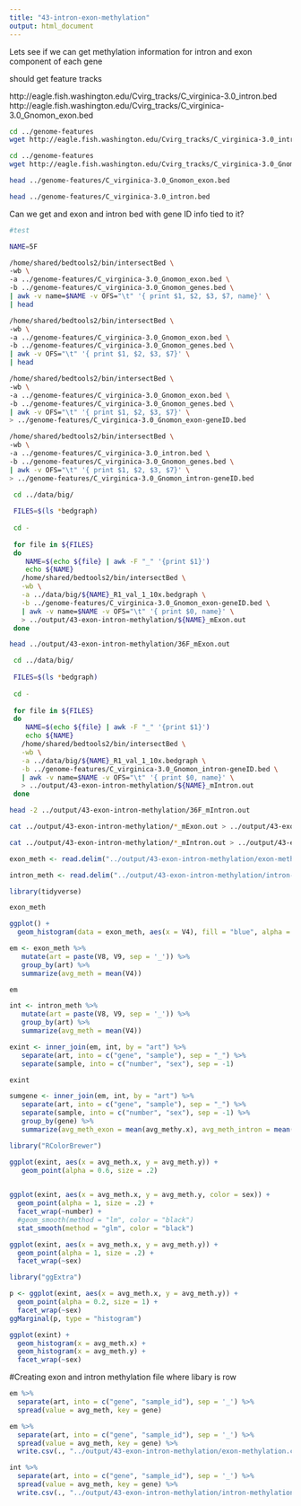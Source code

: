 ```yaml
---
title: "43-intron-exon-methylation"
output: html_document
---
```


Lets see if we can get methylation information for intron and exon component of each gene

should get feature tracks

http://eagle.fish.washington.edu/Cvirg_tracks/C_virginica-3.0_intron.bed
http://eagle.fish.washington.edu/Cvirg_tracks/C_virginica-3.0_Gnomon_exon.bed

```bash
cd ../genome-features
wget http://eagle.fish.washington.edu/Cvirg_tracks/C_virginica-3.0_intron.bed
```
```bash
cd ../genome-features
wget http://eagle.fish.washington.edu/Cvirg_tracks/C_virginica-3.0_Gnomon_exon.bed
```

```bash
head ../genome-features/C_virginica-3.0_Gnomon_exon.bed
```
```bash
head ../genome-features/C_virginica-3.0_intron.bed
```

Can we get and exon and intron bed with gene ID info tied to it?

```bash
#test

NAME=5F

/home/shared/bedtools2/bin/intersectBed \
-wb \
-a ../genome-features/C_virginica-3.0_Gnomon_exon.bed \
-b ../genome-features/C_virginica-3.0_Gnomon_genes.bed \
| awk -v name=$NAME -v OFS="\t" '{ print $1, $2, $3, $7, name}' \
| head

```
```bash
/home/shared/bedtools2/bin/intersectBed \
-wb \
-a ../genome-features/C_virginica-3.0_Gnomon_exon.bed \
-b ../genome-features/C_virginica-3.0_Gnomon_genes.bed \
| awk -v OFS="\t" '{ print $1, $2, $3, $7}' \
| head
```
```bash
/home/shared/bedtools2/bin/intersectBed \
-wb \
-a ../genome-features/C_virginica-3.0_Gnomon_exon.bed \
-b ../genome-features/C_virginica-3.0_Gnomon_genes.bed \
| awk -v OFS="\t" '{ print $1, $2, $3, $7}' \
> ../genome-features/C_virginica-3.0_Gnomon_exon-geneID.bed
```

```bash
/home/shared/bedtools2/bin/intersectBed \
-wb \
-a ../genome-features/C_virginica-3.0_intron.bed \
-b ../genome-features/C_virginica-3.0_Gnomon_genes.bed \
| awk -v OFS="\t" '{ print $1, $2, $3, $7}' \
> ../genome-features/C_virginica-3.0_Gnomon_intron-geneID.bed
```






```bash
 cd ../data/big/
 
 FILES=$(ls *bedgraph)
 
 cd -
 
 for file in ${FILES}
 do
    NAME=$(echo ${file} | awk -F "_" '{print $1}')
    echo ${NAME}
   /home/shared/bedtools2/bin/intersectBed \
   -wb \
   -a ../data/big/${NAME}_R1_val_1_10x.bedgraph \
   -b ../genome-features/C_virginica-3.0_Gnomon_exon-geneID.bed \
   | awk -v name=$NAME -v OFS="\t" '{ print $0, name}' \
   > ../output/43-exon-intron-methylation/${NAME}_mExon.out
 done  


```




```bash
head ../output/43-exon-intron-methylation/36F_mExon.out
```


```bash
 cd ../data/big/
 
 FILES=$(ls *bedgraph)
 
 cd -
 
 for file in ${FILES}
 do
    NAME=$(echo ${file} | awk -F "_" '{print $1}')
    echo ${NAME}
   /home/shared/bedtools2/bin/intersectBed \
   -wb \
   -a ../data/big/${NAME}_R1_val_1_10x.bedgraph \
   -b ../genome-features/C_virginica-3.0_Gnomon_intron-geneID.bed \
   | awk -v name=$NAME -v OFS="\t" '{ print $0, name}' \
   > ../output/43-exon-intron-methylation/${NAME}_mIntron.out
 done  


```


```bash
head -2 ../output/43-exon-intron-methylation/36F_mIntron.out
```


```bash
cat ../output/43-exon-intron-methylation/*_mExon.out > ../output/43-exon-intron-methylation/exon-meth_all-samples.out
```

```bash
cat ../output/43-exon-intron-methylation/*_mIntron.out > ../output/43-exon-intron-methylation/intron-meth_all-samples.out
```














```r
exon_meth <- read.delim("../output/43-exon-intron-methylation/exon-meth_all-samples.out", header = FALSE)
```

```r
intron_meth <- read.delim("../output/43-exon-intron-methylation/intron-meth_all-samples.out", header = FALSE)
```




```r
library(tidyverse)
```


```r
exon_meth
```






```r
ggplot() +
  geom_histogram(data = exon_meth, aes(x = V4), fill = "blue", alpha = 0.2) 
```


```r
em <- exon_meth %>%
   mutate(art = paste(V8, V9, sep = '_')) %>%
   group_by(art) %>%
   summarize(avg_meth = mean(V4))


```


```r
em
```


```r
int <- intron_meth %>%
   mutate(art = paste(V8, V9, sep = '_')) %>%
   group_by(art) %>%
   summarize(avg_meth = mean(V4))


```





```r
exint <- inner_join(em, int, by = "art") %>%
   separate(art, into = c("gene", "sample"), sep = "_") %>%
   separate(sample, into = c("number", "sex"), sep = -1)

```

```r
exint
```
```r
sumgene <- inner_join(em, int, by = "art") %>%
   separate(art, into = c("gene", "sample"), sep = "_") %>%
   separate(sample, into = c("number", "sex"), sep = -1) %>%
   group_by(gene) %>%
   summarize(avg_meth_exon = mean(avg_methy.x), avg_meth_intron = mean(avg_meth.y))

```



```r
library("RColorBrewer")
```

```r
ggplot(exint, aes(x = avg_meth.x, y = avg_meth.y)) +
   geom_point(alpha = 0.6, size = .2)
   
```



```r

ggplot(exint, aes(x = avg_meth.x, y = avg_meth.y, color = sex)) +
  geom_point(alpha = 1, size = .2) +
  facet_wrap(~number) +
  #geom_smooth(method = "lm", color = "black")
  stat_smooth(method = "glm", color = "black")
```
```r

ggplot(exint, aes(x = avg_meth.x, y = avg_meth.y)) +
  geom_point(alpha = 1, size = .2) +
  facet_wrap(~sex)
```




```r
library("ggExtra")
```


```r

p <- ggplot(exint, aes(x = avg_meth.x, y = avg_meth.y)) +
  geom_point(alpha = 0.2, size = 1) +
  facet_wrap(~sex) 
ggMarginal(p, type = "histogram")
```


```r
ggplot(exint) +
  geom_histogram(x = avg_meth.x) +
  geom_histogram(x = avg_meth.y) +
  facet_wrap(~sex)
```










#Creating exon and intron methylation file where libary is row

```r
em %>%
  separate(art, into = c("gene", "sample_id"), sep = '_') %>%
  spread(value = avg_meth, key = gene)
```



```r
em %>%
  separate(art, into = c("gene", "sample_id"), sep = '_') %>%
  spread(value = avg_meth, key = gene) %>%
  write.csv(., "../output/43-exon-intron-methylation/exon-methylation.csv")
```

```r
int %>%
  separate(art, into = c("gene", "sample_id"), sep = '_') %>%
  spread(value = avg_meth, key = gene) %>%
  write.csv(., "../output/43-exon-intron-methylation/intron-methylation.csv")
```




